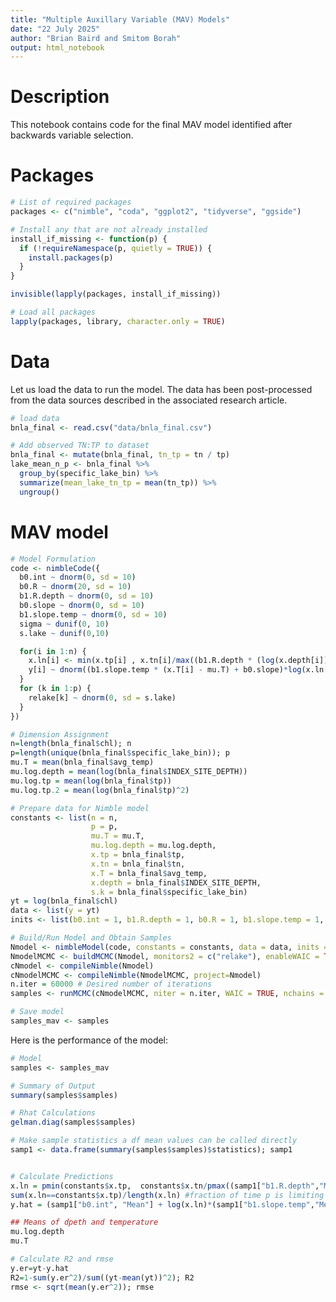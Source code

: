 ```yaml
---
title: "Multiple Auxillary Variable (MAV) Models"
date: "22 July 2025"
author: "Brian Baird and Smitom Borah"
output: html_notebook
---
```


# Description
This notebook contains code for the final MAV model identified after backwards variable selection.

# Packages
```r
# List of required packages
packages <- c("nimble", "coda", "ggplot2", "tidyverse", "ggside")

# Install any that are not already installed
install_if_missing <- function(p) {
  if (!requireNamespace(p, quietly = TRUE)) {
    install.packages(p)
  }
}

invisible(lapply(packages, install_if_missing))

# Load all packages
lapply(packages, library, character.only = TRUE)
```

# Data
Let us load the data to run the model. The data has been post-processed from the data sources described in the associated research article.
```r
# load data
bnla_final <- read.csv("data/bnla_final.csv")

# Add observed TN:TP to dataset
bnla_final <- mutate(bnla_final, tn_tp = tn / tp)
lake_mean_n_p <- bnla_final %>%
  group_by(specific_lake_bin) %>%
  summarize(mean_lake_tn_tp = mean(tn_tp)) %>%
  ungroup()
```

# MAV model
```r
# Model Formulation
code <- nimbleCode({
  b0.int ~ dnorm(0, sd = 10)
  b0.R ~ dnorm(20, sd = 10)
  b1.R.depth ~ dnorm(0, sd = 10)
  b0.slope ~ dnorm(0, sd = 10)
  b1.slope.temp ~ dnorm(0, sd = 10)
  sigma ~ dunif(0, 10)
  s.lake ~ dunif(0,10)

  for(i in 1:n) {
    x.ln[i] <- min(x.tp[i] , x.tn[i]/max((b1.R.depth * (log(x.depth[i]) - mu.log.depth) + b0.R), 1))  ### Using original scale for slope of temperature (slope coefficient)
    y[i] ~ dnorm((b1.slope.temp * (x.T[i] - mu.T) + b0.slope)*log(x.ln[i]) + b0.int + relake[s.k[i]], sd = sigma)
  }
  for (k in 1:p) {
    relake[k] ~ dnorm(0, sd = s.lake)
  }
})

# Dimension Assignment
n=length(bnla_final$chl); n
p=length(unique(bnla_final$specific_lake_bin)); p
mu.T = mean(bnla_final$avg_temp)
mu.log.depth = mean(log(bnla_final$INDEX_SITE_DEPTH))
mu.log.tp = mean(log(bnla_final$tp))
mu.log.tp.2 = mean(log(bnla_final$tp)^2)

# Prepare data for Nimble model
constants <- list(n = n, 
                  p = p,
                  mu.T = mu.T,
                  mu.log.depth = mu.log.depth,
                  x.tp = bnla_final$tp,
                  x.tn = bnla_final$tn,
                  x.T = bnla_final$avg_temp,
                  x.depth = bnla_final$INDEX_SITE_DEPTH,
                  s.k = bnla_final$specific_lake_bin)
yt = log(bnla_final$chl)
data <- list(y = yt)
inits <- list(b0.int = 1, b1.R.depth = 1, b0.R = 1, b1.slope.temp = 1, b0.slope = 1, sigma = 1, s.lake = 1, relake=rep(0,p))

# Build/Run Model and Obtain Samples
Nmodel <- nimbleModel(code, constants = constants, data = data, inits = inits) 
NmodelMCMC <- buildMCMC(Nmodel, monitors2 = c("relake"), enableWAIC = TRUE) 
cNmodel <- compileNimble(Nmodel)
cNmodelMCMC <- compileNimble(NmodelMCMC, project=Nmodel)
n.iter = 60000 # Desired number of iterations
samples <- runMCMC(cNmodelMCMC, niter = n.iter, WAIC = TRUE, nchains = 3, samplesAsCodaMCMC = TRUE, nburnin = 20000) 

# Save model
samples_mav <- samples
```

Here is the performance of the model:

```r
# Model
samples <- samples_mav

# Summary of Output
summary(samples$samples) 

# Rhat Calculations
gelman.diag(samples$samples) 

# Make sample statistics a df mean values can be called directly
samp1 <- data.frame(summary(samples$samples)$statistics); samp1


# Calculate Predictions
x.ln = pmin(constants$x.tp,  constants$x.tn/pmax((samp1["b1.R.depth","Mean"] * (log(constants$x.depth) - mu.log.depth) + samp1["b0.R", "Mean"]), 1))  #limiting nutrient (units of tp)
sum(x.ln==constants$x.tp)/length(x.ln) #fraction of time p is limiting
y.hat = (samp1["b0.int", "Mean"] + log(x.ln)*(samp1["b1.slope.temp","Mean"] * (constants$x.T - mu.T) + samp1["b0.slope","Mean"])) 

## Means of dpeth and temperature
mu.log.depth
mu.T

# Calculate R2 and rmse
y.er=yt-y.hat
R2=1-sum(y.er^2)/sum((yt-mean(yt))^2); R2 
rmse <- sqrt(mean(y.er^2)); rmse
```

















